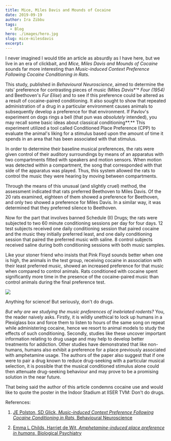 ```yaml
---
title: Mice, Miles Davis and Mounds of Cocaine
date: 2019-09-19
author: Ira Zibbu
tags:
  - Blog
hero: ./images/hero.jpg
slug: mice-milesdavis
excerpt:
---
```


I never imagined I would title an article as absurdly as I have here, but we live in an era of clickbait, and *Mice, Miles Davis and Mounds of Cocaine* sounds far more interesting than *Music-induced Context Preference Following Cocaine Conditioning in Rats.*

This study, published in *Behavioural Neuroscience*, aimed to determine
the rats' preference for contrasting pieces of music (­Miles *Da*vis*'*
*Four (1954)* and Beethoven's *Fur Elise*) and to see if this preference
could be altered as a result of cocaine-paired conditioning. It also
sought to show that repeated administration of a drug in a particular
environment causes animals to subsequently develop a preference for that
environment. If Pavlov's experiment on dogs rings a bell (that pun was
*absolutely* intended), you may recall some basic ideas about classical
conditioning**.** This experiment utilized a tool called Conditioned
Place Preference (CPP) to evaluate the animal's liking for a stimulus
based upon the amount of time it spends in an area that has been
associated with that stimulus.

In order to determine their baseline musical preferences, the rats were
given control of their auditory surroundings by means of an apparatus
with two compartments fitted with speakers and motion sensors. When
motion was detected within a compartment, the song that corresponded
with that side of the apparatus was played. Thus, this system allowed
the rats to control the music they were hearing by moving between
compartments.

Through the means of this unusual (and slightly cruel) method, the
assessment indicated that rats preferred Beethoven to Miles Davis. Of
the 20 rats examined, eighteen of them showed a preference for
Beethoven, and only two showed a preference for Miles Davis. In a
similar way, it was determined that they preferred silence to Beethoven.

Now for the part that involves banned Schedule (II) Drugs; the rats were
subjected to two 60 minute conditioning sessions per day for four days.
12 test subjects received one daily conditioning session that paired
cocaine and the music they initially preferred least, and one daily
conditioning session that paired the preferred music with saline. 8
control subjects received saline during both conditioning sessions with
both music samples.

Like your stoner friend who insists that Pink Floyd sounds better when
one is high, the animals in the test group, receiving cocaine in
association with their least preferred music, showed an increased
preference for that music when compared to control animals. Rats
conditioned with cocaine spent significantly more time in the presence
of the cocaine-paired music than control animals during the final
preference test.

<div class="Image__Small">
  <img src="./images/pic1.png" />
</div>

Anything for science! But seriously, don't do drugs.

*But why are we studying the music preferences of inebriated rodents?*
You, the reader naively asks. Firstly, it is wildly unethical to lock up
humans in a Plexiglass box and force them to listen to hours of the same
song on repeat while administering cocaine, hence we resort to animal
models to study the effects of such conditioning. Secondly, studies like
these uncover important information relating to drug usage and may help
to develop better treatments for addiction. Other studies have
demonstrated that like non-humans, humans also exhibit a preference for
a place previously associated with amphetamine usage. The authors of the
paper also suggest that if one were to pair a drug known to reduce
drug-seeking with a particular musical selection, it is possible that
the musical conditioned stimulus alone could then attenuate drug-seeking
behaviour and may prove to be a promising solution in the near future.

That being said the author of this article condemns cocaine use and
would like to quote the poster in the Indoor Stadium at IISER TVM: Don't
do drugs.

References:

1. [JE Polston, SD Glick, *Music-induced Context Preference Following
    Cocaine Conditioning in Rats,* Behavioural Neuroscience](https://www.ncbi.nlm.nih.gov/pmc/articles/PMC3144275/)

2. [Emma L Childs, Harriet de Wit, *Amphetamine-induced place preference in humans*, Biological Psychiatry](https://www.ncbi.nlm.nih.gov/pmc/articles/PMC2693956)
